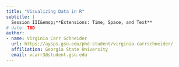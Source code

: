 ```yaml
---
title: "Visualizing Data in R"
subtitle: |
  Session III&emsp;**Extensions: Time, Space, and Text**
# date: TBD
author:
- name: Virginia Carr Schneider
  url: https://aysps.gsu.edu/phd-student/virginia-carrschneider/
  affiliation: Georgia State University
  email: vcarr3@student.gsu.edu
---
```

